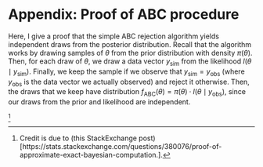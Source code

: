 # Appendix: Proof of ABC procedure

Here, I give a proof that the simple ABC rejection algorithm yields independent draws from the posterior distribution. Recall that the algorithm works by drawing samples of $\theta$ from the prior distribution with density $\pi (\theta)$. Then, for each draw of $\theta$, we draw a data vector $y_{\text {sim}}$ from the likelihood $l(\theta \mid y_{\text{sim}})$. Finally, we keep the sample if we observe that $y_{\text{sim}} = y_{\text{obs}}$ (where $y_{\text{obs}}$ is the data vector we actually observed) and reject it otherwise. Then, the draws that we keep have distribution $f_{\text{ABC}}(\theta) = \pi(\theta) \cdot l(\theta \mid y_{\text{obs}})$, since our draws from the prior and likelihood are independent.

^[Credit is due to (this StackExchange post)[https://stats.stackexchange.com/questions/380076/proof-of-approximate-exact-bayesian-computation.].]